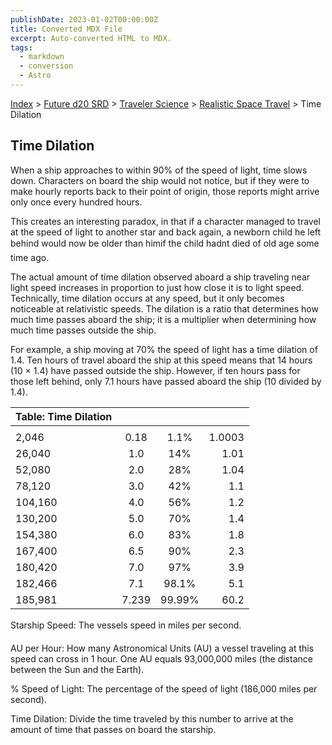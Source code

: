 ```yaml
---
publishDate: 2023-01-02T00:00:00Z
title: Converted MDX File
excerpt: Auto-converted HTML to MDX.
tags:
  - markdown
  - conversion
  - Astro
---
```


[Index](-index) > [Future d20 SRD](future-d20-srd-index) > [Traveler Science](future-d20-srd-traveler-science-index) > [Realistic Space Travel](future-d20-srd-traveler-science-realistic-space-travel-index) > Time Dilation

## Time Dilation

When a ship approaches to within 90% of the speed of light, time slows down. Characters on board the ship would not notice, but if they were to make hourly reports back to their point of origin, those reports might arrive only once every hundred hours.

This creates an interesting paradox, in that if a character managed to travel at the speed of light to another star and back again, a newborn child he left behind would now be older than himif the child hadnt died of old age some time ago.

The actual amount of time dilation observed aboard a ship traveling near light speed increases in proportion to just how close it is to light speed. Technically, time dilation occurs at any speed, but it only becomes noticeable at relativistic speeds. The dilation is a ratio that determines how much time passes aboard the ship; it is a multiplier when determining how much time passes outside the ship.

For example, a ship moving at 70% the speed of light has a time dilation of 1.4. Ten hours of travel aboard the ship at this speed means that 14 hours (10 × 1.4) have passed outside the ship. However, if ten hours pass for those left behind, only 7.1 hours have passed aboard the ship (10 divided by 1.4).

| Table: Time Dilation |       |        |        |
| :------------------- | :---: | :----: | -----: |
|                      |       |        |        |
| 2,046                | 0.18  |  1.1%  | 1.0003 |
| 26,040               |  1.0  |  14%   |   1.01 |
| 52,080               |  2.0  |  28%   |   1.04 |
| 78,120               |  3.0  |  42%   |    1.1 |
| 104,160              |  4.0  |  56%   |    1.2 |
| 130,200              |  5.0  |  70%   |    1.4 |
| 154,380              |  6.0  |  83%   |    1.8 |
| 167,400              |  6.5  |  90%   |    2.3 |
| 180,420              |  7.0  |  97%   |    3.9 |
| 182,466              |  7.1  | 98.1%  |    5.1 |
| 185,981              | 7.239 | 99.99% |   60.2 |

Starship Speed: The vessels speed in miles per second.

AU per Hour: How many Astronomical Units (AU) a vessel traveling at this speed can cross in 1 hour. One AU equals 93,000,000 miles (the distance between the Sun and the Earth).

% Speed of Light: The percentage of the speed of light (186,000 miles per second).

Time Dilation: Divide the time traveled by this number to arrive at the amount of time that passes on board the starship.

